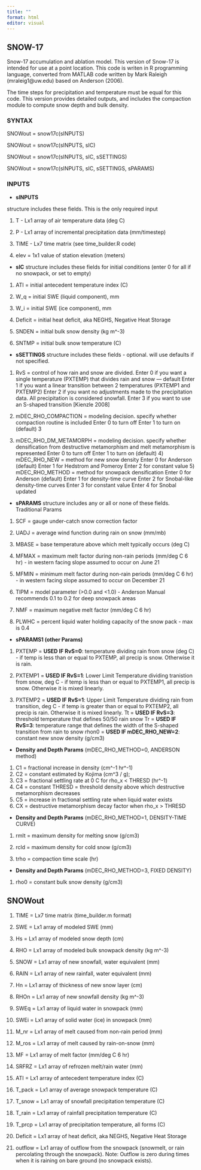 ```yaml
---
title: ""
format: html
editor: visual
---
```


## SNOW-17

Snow-17 accumulation and ablation model. This version of Snow-17 is intended for use at a point location. This code is writen in R programming language, converted from MATLAB code written by Mark Raleigh (mraleig1\@uw.edu) based on Anderson (2006).

The time steps for precipitation and temperature must be equal for this code. This version provides detailed outputs, and includes the compaction module to compute snow depth and bulk density.

### SYNTAX

SNOWout = snow17c(sINPUTS)

SNOWout = snow17c(sINPUTS, sIC)

SNOWout = snow17c(sINPUTS, sIC, sSETTINGS)

SNOWout = snow17c(sINPUTS, sIC, sSETTINGS, sPARAMS)

### INPUTS

-   **sINPUTS**

structure includes these fields. This is the only required input

1.  T - Lx1 array of air temperature data (deg C)

2.  P - Lx1 array of incremental precipitation data (mm/timestep)

3.  TIME - Lx7 time matrix (see time_builder.R code)

4.   elev = 1x1 value of station elevation (meters)

-   **sIC** structure includes these fields for initial conditions (enter 0 for all if no snowpack, or set to empty)

1.  ATI = initial antecedent temperature index (C)

2.  W_q = initial SWE (liquid component), mm

3.  W_i = initial SWE (ice component), mm

4.  Deficit = initial heat deficit, aka NEGHS, Negative Heat Storage

5.  SNDEN = initial bulk snow density (kg m\^-3)

6.  SNTMP = initial bulk snow temperature (C)

-   **sSETTINGS** structure includes these fields - optional. will use defaults if not specified.

1.   RvS = control of how rain and snow are divided. Enter 0 if you want a single temperature (PXTEMP) that divides rain and snow --- default Enter 1 if you want a linear transition between 2 temperatures (PXTEMP1 and PXTEMP2) Enter 2 if you want no adjustments made to the precipitation data. All precipitation is considered snowfall. Enter 3 if you want to use an S-shaped transition \[Kienzle 2008\]

2.   mDEC_RHO_COMPACTION = modeling decision. specify whether compaction routine is included Enter 0 to turn off Enter 1 to turn on (default) 3

3.   mDEC_RHO_DM_METAMORPH = modeling decision. specify whether densification from destructive metamorphism and melt metamorphism is represented Enter 0 to turn off Enter 1 to turn on (default) 4) mDEC_RHO_NEW = method for new snow density Enter 0 for Anderson (default) Enter 1 for Hedstrom and Pomeroy Enter 2 for constant value 5) mDEC_RHO_METHOD = method for snowpack densification Enter 0 for Anderson (default) Enter 1 for density-time curve Enter 2 for Snobal-like density-time curves Enter 3 for constant value Enter 4 for Snobal updated

-   **sPARAMS** structure includes any or all or none of these fields. Traditional Params

1.   SCF = gauge under-catch snow correction factor

2.   UADJ = average wind function during rain on snow (mm/mb)

3.   MBASE = base temperature above which melt typically occurs (deg C)

4.  MFMAX = maximum melt factor during non-rain periods (mm/deg C 6 hr) - in western facing slope assumed to occur on June 21

5.  MFMIN = minimum melt factor during non-rain periods (mm/deg C 6 hr) - in western facing slope assumed to occur on December 21

6.  TIPM = model parameter (\>0.0 and \<1.0) - Anderson Manual recommends 0.1 to 0.2 for deep snowpack areas

7.  NMF = maximum negative melt factor (mm/deg C 6 hr)

8.  PLWHC = percent liquid water holding capacity of the snow pack - max is 0.4

-    **sPARAMS1 (other Params)**

1.  PXTEMP = **USED IF RvS=0**: temperature dividing rain from snow (deg C) - if temp is less than or equal to PXTEMP, all precip is snow. Otherwise it is rain.

2.  PXTEMP1 = **USED IF RvS=1**: Lower Limit Temperature dividing tranistion from snow, deg C - if temp is less than or equal to PXTEMP1, all precip is snow. Otherwise it is mixed linearly.

3.  PXTEMP2 = **USED IF RvS=1**: Upper Limit Temperature dividing rain from transition, deg C - if temp is greater than or equal to PXTEMP2, all precip is rain. Otherwise it is mixed linearly. Tt = **USED IF RvS=3**: threshold temperature that defines 50/50 rain snow Tr = **USED IF RvS=3**: temperature range that defines the width of the S-shaped transition from rain to snow rhon0 = **USED IF mDEC_RHO_NEW=2**: constant new snow density (g/cm3)

-   **Density and Depth Params** (mDEC_RHO_METHOD=0, ANDERSON method)

1.  C1 = fractional increase in density (cm\^-1 hr\^-1)
2.  C2 = constant estimated by Kojima (cm\^3 / g);
3.  C3 = fractional settling rate at 0 C for rho_x \< THRESD (hr\^-1)
4.  C4 = constant THRESD = threshold density above which destructive metamorphism decreases
5.  C5 = increase in fractional settling rate when liquid water exists
6.  CX = destructive metamorphism decay factor when rho_x \> THRESD

-    **Density and Depth Params** (mDEC_RHO_METHOD=1, DENSITY-TIME CURVE)

1.  rmlt = maximum density for melting snow (g/cm3)

2.  rcld = maximum density for cold snow (g/cm3)

3.  trho = compaction time scale (hr)

-   **Density and Depth Params** (mDEC_RHO_METHOD=3, FIXED DENSITY)

1.  rho0 = constant bulk snow density (g/cm3)

## **SNOWout**  

1.   TIME = Lx7 time matrix (time_builder.m format)

2.  SWE = Lx1 array of modeled SWE (mm)

3.   Hs = Lx1 array of modeled snow depth (cm)

4.   RHO = Lx1 array of modeled bulk snowpack density (kg m\^-3)

5.   SNOW = Lx1 array of new snowfall, water equivalent (mm)

6.   RAIN = Lx1 array of new rainfall, water equivalent (mm)

7.   Hn = Lx1 array of thickness of new snow layer (cm)

8.   RHOn = Lx1 array of new snowfall density (kg m\^-3)

9.   SWEq = Lx1 array of liquid water in snowpack (mm)

10.  SWEi = Lx1 array of solid water (ice) in snowpack (mm)

11.  M_nr = Lx1 array of melt caused from non-rain period (mm)

12.  M_ros = Lx1 array of melt caused by rain-on-snow (mm)

13.  MF = Lx1 array of melt factor (mm/deg C 6 hr)

14.  SRFRZ = Lx1 array of refrozen melt/rain water (mm)

15.  ATI = Lx1 array of antecedent temperature index (C)

16.  T_pack = Lx1 array of average snowpack temperature (C)

17.  T_snow = Lx1 array of snowfall precipitation temperature (C)

18.  T_rain = Lx1 array of rainfall precipitation temperature (C)

19. T_prcp = Lx1 array of precipitation temperature, all forms (C)

20.  Deficit = Lx1 array of heat deficit, aka NEGHS, Negative Heat Storage

21.  outflow = Lx1 array of outflow from the snowpack (snowmelt, or rain percolating through the snowpack). Note: Outflow is zero during times when it is raining on bare ground (no snowpack exists).

